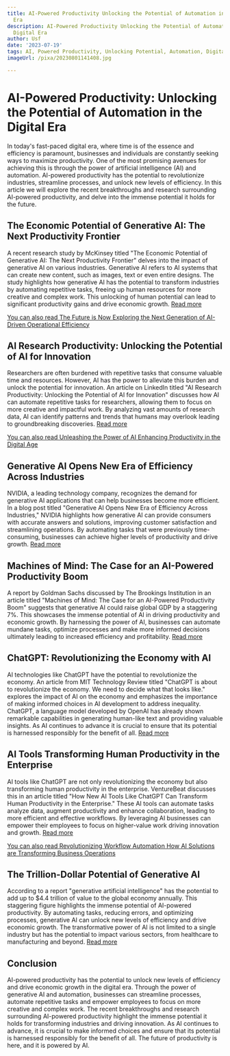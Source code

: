 ```yaml
---
title: AI-Powered Productivity Unlocking the Potential of Automation in the Digital
  Era
description: AI-Powered Productivity Unlocking the Potential of Automation in the
  Digital Era
author: Usf
date: '2023-07-19'
tags: AI, Powered Productivity, Unlocking Potential, Automation, Digital Era
imageUrl: /pixa/20230801141408.jpg

---
```

# AI-Powered Productivity: Unlocking the Potential of Automation in the Digital Era

In today's  fast-paced digital  era, where time is of the  essence and efficiency  is paramount, businesses and individuals are constantly seeking ways to maximize productivity. One of the  most promising avenues for achieving this is through the power of artificial intelligence (AI) and automation. AI-powered productivity has the  potential to revolutionize industries, streamline processes, and unlock new levels of efficiency. In this article we will explore the recent breakthroughs  and research surrounding AI-powered productivity, and delve  into the  immense potential it holds for the future.

## The Economic Potential of Generative AI:  The  Next Productivity  Frontier

A recent research study by McKinsey titled "The Economic  Potential of Generative AI:  The Next Productivity Frontier" delves into the impact of generative AI on  various industries. Generative AI refers  to AI systems that can create  new content, such as images, text or even entire designs. The study highlights how generative AI has  the potential to transform  industries by automating repetitive tasks, freeing up human resources for more creative and complex work. This unlocking of human potential can lead to significant productivity gains and drive economic  growth. [Read more](https://www.mckinsey.com/capabilities/mckinsey-digital/our-insights/the-economic-potential-of-generative-ai-the-next-productivity-frontier)

[You can also read The Future is  Now Exploring the Next Generation of AI-Driven Operational Efficiency](The%20Future%20is%20Now%20Exploring%20the%20Next%20Generation%20of%20AI-Driven%20Operational%20Efficiency)


## AI Research Productivity: Unlocking the Potential of AI for Innovation

Researchers are often  burdened with repetitive tasks that  consume valuable time  and resources. However, AI has the power to alleviate this burden  and unlock the  potential  for innovation. An article  on LinkedIn titled  "AI Research Productivity: Unlocking the Potential  of AI  for Innovation" discusses how AI can automate repetitive tasks for researchers, allowing them to focus on more creative  and impactful work. By analyzing vast amounts  of research data, AI can identify patterns and trends that humans may overlook leading to groundbreaking  discoveries. [Read more](https://www.linkedin.com/pulse/ai-research-productivity-unlocking-potential-sampa-david-sampa-cisa)

[You can also read  Unleashing the Power of  AI Enhancing Productivity in the Digital Age](Unleashing%20the%20Power%20of%20AI%20Enhancing%20Productivity%20in%20the%20Digital%20Age)


## Generative AI Opens New Era of Efficiency Across Industries

NVIDIA, a leading technology company, recognizes  the demand for generative  AI applications that can help businesses become more efficient. In a blog post titled "Generative AI Opens New Era  of Efficiency Across Industries," NVIDIA highlights how  generative  AI can provide consumers with accurate answers and solutions, improving customer satisfaction and streamlining operations. By  automating tasks that were previously time-consuming, businesses can achieve higher levels of productivity and drive growth. [Read  more](https://blogs.nvidia.com/blog/2023/07/13/generative-ai-for-industries/)

##  Machines of Mind: The Case for an AI-Powered Productivity Boom

A report by Goldman Sachs discussed by The Brookings Institution in an article titled "Machines of Mind: The Case for an AI-Powered Productivity Boom" suggests that generative AI could  raise global GDP  by a staggering 7%.  This showcases the immense potential of  AI in driving productivity and  economic  growth. By harnessing the power of AI, businesses can automate mundane tasks, optimize processes and make more informed decisions  ultimately leading to increased efficiency and profitability. [Read  more](https://www.brookings.edu/articles/machines-of-mind-the-case-for-an-ai-powered-productivity-boom/)

## ChatGPT: Revolutionizing  the  Economy with AI

AI technologies  like  ChatGPT have the potential to revolutionize the economy. An article from MIT Technology Review titled  "ChatGPT is about to revolutionize the economy. We need to decide what that looks like."  explores  the impact of AI on the economy and emphasizes the importance of making informed choices in AI development to address inequality. ChatGPT, a language model developed by OpenAI has already shown remarkable capabilities in generating human-like text and  providing valuable insights.  As AI continues to advance it  is crucial to ensure that its potential is  harnessed responsibly for the benefit of all. [Read more](https://www.technologyreview.com/2023/03/25/1070275/chatgpt-revolutionize-economy-decide-what-looks-like/)

## AI Tools Transforming Human Productivity in the Enterprise

AI tools like ChatGPT are not only revolutionizing the economy but also transforming human productivity in the  enterprise. VentureBeat discusses  this in an article titled "How New AI Tools Like  ChatGPT Can Transform  Human Productivity in the  Enterprise." These AI tools can  automate tasks analyze data,  augment productivity and enhance collaboration, leading to more efficient and effective workflows. By leveraging AI businesses can empower their employees to focus on higher-value work driving innovation  and growth. [Read more](https://venturebeat.com/ai/how-new-ai-tools-like-chatgpt-can-transform-human-productivity-in-the-enterprise/)

[You can also read Revolutionizing Workflow Automation How AI Solutions are Transforming Business Operations](Revolutionizing%20Workflow%20Automation%20How%20AI%20Solutions%20are%20Transforming%20Business%20Operations)


## The Trillion-Dollar Potential of Generative AI

According  to  a report "generative artificial intelligence" has the potential to add up to $4.4 trillion of value to  the  global economy annually. This staggering figure highlights the immense potential of AI-powered productivity. By automating tasks, reducing errors, and optimizing processes, generative AI can  unlock new levels of efficiency and drive economic growth. The  transformative power of AI is not limited to a single industry  but has the potential to impact  various sectors,  from healthcare to manufacturing and beyond. [Read more](https://www.nytimes.com/2023/06/14/technology/generative-ai-global-economy.html)

## Conclusion

AI-powered productivity has the potential to unlock new  levels of efficiency and drive economic growth in the digital era. Through the power of generative AI  and automation, businesses can streamline processes, automate repetitive tasks and empower employees to focus on more creative and complex work. The recent breakthroughs and research  surrounding AI-powered productivity highlight  the  immense potential it holds for transforming industries and driving innovation. As AI continues to advance, it is crucial to make informed choices and ensure that its potential is harnessed responsibly for the  benefit of all. The future of productivity is here, and it is powered by AI.